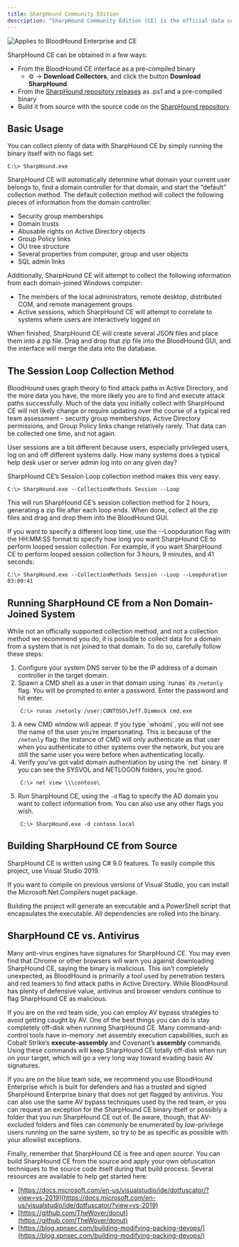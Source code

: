 ```yaml
---
title: SharpHound Community Edition
description: "SharpHound Community Edition (CE) is the official data collector for BloodHound CE. It is written in C# and uses native Windows API functions and LDAP namespace functions to collect data from domain controllers and domain-joined Windows systems."
---
```


<img noZoom src="/assets/enterprise-AND-community-edition-pill-tag.svg" alt="Applies to BloodHound Enterprise and CE"/>

SharpHound CE can be obtained in a few ways:

* From the BloodHound CE interface as a pre-compiled binary
    * ⚙️ → **Download Collectors**, and click the button **Download SharpHound**
* From the [SharpHound repository releases](https://github.com/BloodHoundAD/SharpHound/releases) as .ps1 and a pre-compiled binary
* Build it from source with the source code on the [SharpHound repository](https://github.com/BloodHoundAD/SharpHound/)

## Basic Usage

You can collect plenty of data with SharpHound CE by simply running the binary itself with no flags set:
```
C:\> SharpHound.exe
```
SharpHound CE will automatically determine what domain your current user belongs to, find a domain controller for that domain, and start the “default” collection method. The default collection method will collect the following pieces of information from the domain controller:

* Security group memberships
* Domain trusts
* Abusable rights on Active Directory objects
* Group Policy links
* OU tree structure
* Several properties from computer, group and user objects
* SQL admin links

Additionally, SharpHound CE will attempt to collect the following information from each domain-joined Windows computer:

* The members of the local administrators, remote desktop, distributed COM, and remote management groups
* Active sessions, which SharpHound CE will attempt to correlate to systems where users are interactively logged on

When finished, SharpHound CE will create several JSON files and place them into a zip file. Drag and drop that zip file into the BloodHound GUI, and the interface will merge the data into the database.

## The Session Loop Collection Method

BloodHound uses graph theory to find attack paths in Active Directory, and the more data you have, the more likely you are to find and execute attack paths successfully. Much of the data you initially collect with SharpHound CE will not likely change or require updating over the course of a typical red team assessment - security group memberships, Active Directory permissions, and Group Policy links change relatively rarely. That data can be collected one time, and not again.

User sessions are a bit different because users, especially privileged users, log on and off different systems daily. How many systems does a typical help desk user or server admin log into on any given day?

SharpHound CE’s Session Loop collection method makes this very easy:
```
C:\> SharpHound.exe --CollectionMethods Session --Loop
```
This will run SharpHound CE’s session collection method for 2 hours, generating a zip file after each loop ends. When done, collect all the zip files and drag and drop them into the BloodHound GUI.

If you want to specify a different loop time, use the --Loopduration flag with the HH:MM:SS format to specify how long you want SharpHound CE to perform looped session collection. For example, if you want SharpHound CE to perform looped session collection for 3 hours, 9 minutes, and 41 seconds:
```
C:\> SharpHound.exe --CollectionMethods Session --Loop --Loopduration 03:09:41
```
## Running SharpHound CE from a Non Domain-Joined System

While not an officially supported collection method, and not a collection method we recommend you do, it is possible to collect data for a domain from a system that is not joined to that domain. To do so, carefully follow these steps:

1.  Configure your system DNS server to be the IP address of a domain controller in the target domain.
2.  Spawn a CMD shell as a user in that domain using \`runas\` its `/netonly` flag. You will be prompted to enter a password. Enter the password and hit enter.
```
    C:\> runas /netonly /user:CONTOSO\Jeff.Dimmock cmd.exe
```
3.  A new CMD window will appear. If you type \`whoami\`, you will not see the name of the user you’re impersonating. This is because of the `/netonly` flag: the instance of CMD will only authenticate as that user when you authenticate to other systems over the network, but you are still the same user you were before when authenticating locally.
4.  Verify you’ve got valid domain authentiation by using the \`net\` binary. If you can see the SYSVOL and NETLOGON folders, you’re good.
```
    C:\> net view \\\contoso\
```
5.  Run SharpHound CE, using the `-d` flag to specify the AD domain you want to collect information from. You can also use any other flags you wish.
```
    C:\> SharpHound.exe -d contoso.local
```

## Building SharpHound CE from Source

SharpHound CE is written using C# 9.0 features. To easily compile this project, use Visual Studio 2019.

If you want to compile on previous versions of Visual Studio, you can install the Microsoft.Net.Compilers nuget package.

Building the project will generate an executable and a PowerShell script that encapsulates the executable. All dependencies are rolled into the binary.

## SharpHound CE vs. Antivirus

Many anti-virus engines have signatures for SharpHound CE. You may even find that Chrome or other browsers will warn you against downloading SharpHound CE, saying the binary is malicious. This isn’t completely unexpected, as BloodHound is primarily a tool used by penetration testers and red teamers to find attack paths in Active Directory. While BloodHound has plenty of defensive value, antivirus and browser vendors continue to flag SharpHound CE as malicious.

If you are on the red team side, you can employ AV bypass strategies to avoid getting caught by AV. One of the best things you can do is stay completely off-disk when running SharpHound CE. Many command-and-control tools have in-memory .net assembly execution capabilities, such as Cobalt Strike’s **execute-assembly** and Covenant’s **assembly** commands. Using these commands will keep SharpHound CE totally off-disk when run on your target, which will go a very long way toward evading basic AV signatures.

If you are on the blue team side, we recommend you use BloodHound Enterprise which is built for defenders and has a trusted and signed SharpHound Enterprise binary that does not get flagged by antivirus. You can also use the same AV bypass techniques used by the red team, or you can request an exception for the SharpHound CE binary itself or possibly a folder that you run SharpHound CE out of. Be aware, though, that AV-excluded folders and files can commonly be enumerated by low-privilege users running on the same system, so try to be as specific as possible with your allowlist exceptions.

Finally, remember that SharpHound CE is free and _open source_. You can build SharpHound CE from the source and apply your own obfuscation techniques to the source code itself during that build process. Several resources are available to help get started here:

* [https://docs.microsoft.com/en-us/visualstudio/ide/dotfuscator/?view=vs-2019](https://docs.microsoft.com/en-us/visualstudio/ide/dotfuscator/?view=vs-2019)
* [https://github.com/TheWover/donut](https://github.com/TheWover/donut)
* [https://blog.xpnsec.com/building-modifying-packing-devops/](https://blog.xpnsec.com/building-modifying-packing-devops/)

